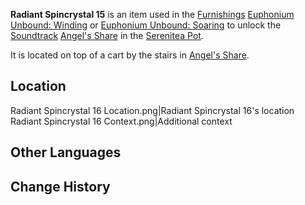 {{Item Infobox
|id           = 141016
|image        = Item Radiant Spincrystal.png
|type         = Adventure Items
|group        = Radiant Spincrystals
|rarity       = 4
|invCategory  = Precious Items
|description  = This wondrous crystal contains a certain rhythm, like something beautiful woven from delicate silk. These items can be found throughout the mainland or from merchants who collect curios. The tune held within this crystal can be revivified in your [[Serenitea Pot]] using either "[[Euphonium Unbound: Winding]]" or "[[Euphonium Unbound: Soaring]]." The tune contained within this [[Radiant Spincrystal]] is "[[Angel's Share (Soundtrack)|Angel's Share]]."
|source1      = [[Angel's Share]]
|track        = Angel's Share (Soundtrack)
}}
'''Radiant Spincrystal 15''' is an item used in the [[Furnishings]] [[Euphonium Unbound: Winding]] or [[Euphonium Unbound: Soaring]] to unlock the [[Soundtrack]] [[Angel's Share (Soundtrack)|Angel's Share]] in the [[Serenitea Pot]].

It is located on top of a cart by the stairs in [[Angel's Share]].

==Location==
<gallery hideaddbutton="true" captionalign="center">
Radiant Spincrystal 16 Location.png|Radiant Spincrystal 16's location
Radiant Spincrystal 16 Context.png|Additional context
</gallery>

==Other Languages==
{{Other Languages
|default_hidden = 1
|en      = Radiant Spincrystal 16
|zhs     = 旋曜玉帛・其十六
|zhs_rm  = Xuán Yào Yùbó - Qí Shíliù
|zht     = 旋曜玉帛・其十六
|zht_rm  = Xuán Yào Yùbó - Qí Shíliù
|ja      = 旋曜玉帛・16
|ja_rm   = Sen'you Gyokuhaku - Juuroku{{Assumed}}
|ko      = 빛나는 결정・16
|ko_rm   = 
|es      = Girocristal radiante (16)
|fr      = Gyrocristal radiant 16
|ru      = Лучистый кристалл {{tt|16|шестнадцать}}
|th      = Radiant Spincrystal 16
|vi      = Ngọc Thạch Âm Vang 16
|de      = Strahlender Drehkristall XVI
|id      = Radiant Spincrystal 16
|pt      = Cristal Rodopiante Radiante 16
}}

==Change History==
{{Change History|2.6}}